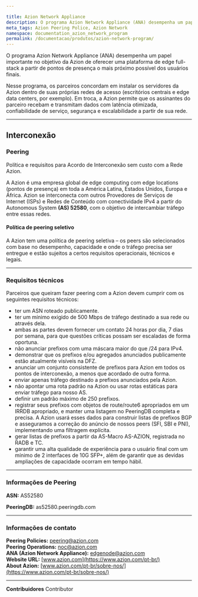 ```yaml
---

title: Azion Network Appliance
description: O programa Azion Network Appliance (ANA) desempenha um papel importante no objetivo da Azion de oferecer uma plataforma de edge full-stack a partir de pontos de presença o mais próximo possível dos usuários finais.
meta_tags: Azion Peering Police, Azion Network
namespace: documentation_azion_network_program
permalink: /documentacao/produtos/azion-network-program/
---
```


O programa Azion Network Appliance (ANA) desempenha um papel importante no objetivo da Azion de oferecer uma plataforma de edge full-stack a partir de pontos de presença o mais próximo possível dos usuários finais. 

Nesse programa, os parceiros concordam em instalar os servidores da Azion dentro de suas próprias redes de acesso (escritórios centrais e edge data centers, por exemplo). Em troca, a Azion permite que os assinantes do parceiro recebam e transmitam dados com latência otimizada, confiabilidade de serviço, segurança e escalabilidade a partir de sua rede.

------

## Interconexão

### Peering

Política e requisitos para Acordo de Interconexão sem custo com a Rede Azion. 

A Azion é uma empresa global de edge computing com edge locations (pontos de presença) em toda a América Latina, Estados Unidos, Europa e África. Azion se interconecta com outros Provedores de Serviços de Internet (ISPs) e Redes de Conteúdo com conectividade IPv4 a partir do Autonomous System **(AS) 52580**, com o objetivo de intercambiar tráfego entre essas redes.

#### Política de peering seletivo

A Azion tem uma política de peering seletiva – os peers são selecionados com base no desempenho, capacidade e onde o tráfego precisa ser entregue e estão sujeitos a certos requisitos operacionais, técnicos e legais.

---

### Requisitos técnicos

Parceiros que queiram fazer peering com a Azion devem cumprir com os seguintes requisitos técnicos:


* ter um ASN roteado publicamente.
* ter um mínimo exigido de 500 Mbps de tráfego destinado a sua rede ou através dela. 
* ambas as partes devem fornecer um contato 24 horas por dia, 7 dias por semana, para que questões críticas possam ser escaladas de forma oportuna.
* não anunciar prefixos com uma máscara maior do que /24 para IPv4.
* demonstrar que os prefixos e/ou agregados anunciados publicamente estão atualmente visíveis na DFZ.
* anunciar um conjunto consistente de prefixos para Azion em todos os pontos de interconexão, a menos que acordado de outra forma.
* enviar apenas tráfego destinado a prefixos anunciados pela Azion.
* não apontar uma rota padrão na Azion ou usar rotas estáticas para enviar tráfego para nosso AS.
* definir um padrão máximo de 250 prefixos.
* registrar seus prefixos com objetos de route/route6 apropriados em um IRRDB apropriado, e manter uma listagem no PeeringDB completa e precisa. A Azion usará esses dados para construir listas de prefixos BGP e asseguramos a correção do anúncio de nossos peers (SFI, SBI e PNI), implementando uma filtragem explícita.
* gerar listas de prefixos a partir da AS-Macro AS-AZION, registrada no RADB e TC.
* garantir uma alta qualidade de experiência para o usuário final com um mínimo de 2 interfaces de 10G SFP+, além de garantir que as devidas ampliações de capacidade ocorram em tempo hábil.

---

### Informações de Peering

**ASN:** AS52580

**PeeringDB:** as52580.peeringdb.com

---

### Informações de contato

**Peering Policies:** [peering@azion.com](mailto:peering@azion.com) <br /> **Peering Operations:** [noc@azion.com](mailto:noc@azion.com) <br /> **ANA (Azion Network Appliance):** [edgenode@azion.com](mailto:edgenode@azion.com) <br /> **Website URL:** [www.azion.com](https://www.azion.com/pt-br/) <br /> **About Azion:** [www.azion.com/pt-br/sobre-nos/](https://www.azion.com/pt-br/sobre-nos/)





---


**Contribuidores** <ContributorList>Contributor</ContributorList>
